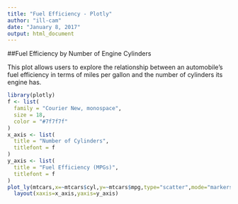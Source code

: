 ---
title: "Fuel Efficiency - Plotly"
author: "ill-cam"
date: "January 8, 2017"
output: html_document
---
##Fuel Efficiency by Number of Engine Cylinders

This plot allows users to explore the relationship between an automobile's fuel efficiency in terms of miles per gallon and the number of cylinders its engine has.
```{r, echo=FALSE, warning=FALSE, message = FALSE}
library(plotly)
f <- list(
  family = "Courier New, monospace",
  size = 18,
  color = "#7f7f7f"
)
x_axis <- list(
  title = "Number of Cylinders",
  titlefont = f
)
y_axis <- list(
  title = "Fuel Efficiency (MPGs)",
  titlefont = f
)
plot_ly(mtcars,x=~mtcars$cyl,y=~mtcars$mpg,type="scatter",mode="markers") %>%
  layout(xaxis=x_axis,yaxis=y_axis)
```

